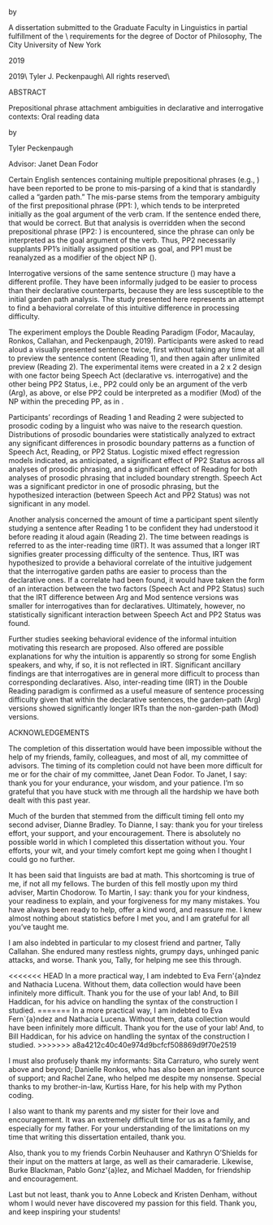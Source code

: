 \pagenumbering{gobble}
\centering

\vspace*{2.0in}

\uppercase{Prepositional phrase attachment ambiguities \\ in declarative and interrogative contexts: \\ Oral reading data}

\vspace{0.5in}

by

\vspace{0.5in}

\uppercase{Tyler Peckenpaugh}

\vfill 

A dissertation submitted to the Graduate Faculty in Linguistics in partial fulfillment of the \\ requirements for the degree of Doctor of Philosophy, The City University of New York 

\vspace{0.5in}

2019

\pagebreak

\pagenumbering{roman}
\vspace*{4in}
\vfill

\copyright 2019\\
Tyler J. Peckenpaugh\\
All rights reserved\\

\pagebreak

\includepdf[pages=1]{approval-page.pdf}

\pagebreak

ABSTRACT

\vspace{0.25in}

Prepositional phrase attachment ambiguities in declarative and interrogative contexts: Oral reading data

\vspace{0.25in}

by 

Tyler Peckenpaugh

\vspace{0.5in}

\raggedright 
Advisor: Janet Dean Fodor

\vspace{0.5in}


\setlength\parindent{24pt}\setlength{\parskip}{0.0pt plus 1.0pt}

Certain English sentences containing multiple prepositional phrases (e.g., \textit{She had planned to cram the paperwork in the drawer into her briefcase}) have been reported to be prone to mis-parsing of a kind that is standardly called a “garden path.” The mis-parse stems from the temporary ambiguity of the first prepositional phrase (PP1: \textit{in the drawer}), which tends to be interpreted initially as the goal argument of the verb cram. If the sentence ended there, that would be correct. But that analysis is overridden when the second prepositional phrase (PP2: \textit{into her briefcase}) is encountered, since the \textit{into} phrase can only be interpreted as the goal argument of the verb. Thus, PP2 necessarily supplants PP1’s initially assigned position as goal, and PP1 must be reanalyzed as a modifier of the object NP (\textit{the paperwork}).  

Interrogative versions of the same sentence structure (\textit{Had she planned to cram the paperwork in the drawer into her briefcase?}) may have a different profile. They have been informally judged to be easier to process than their declarative counterparts, because they are less susceptible to the initial garden path analysis. The study presented here represents an attempt to find a behavioral correlate of this intuitive difference in processing difficulty.

The experiment employs the Double Reading Paradigm (Fodor, Macaulay, Ronkos, Callahan, and Peckenpaugh, 2019). Participants were asked to read aloud a visually presented sentence twice, first without taking any time at all to preview the sentence content (Reading 1), and then again after unlimited preview (Reading 2). The experimental items were created in a 2 x 2 design with one factor being Speech Act (declarative vs. interrogative) and the other being PP2 Status, i.e., PP2 could only be an argument of the verb (Arg), as above, or else PP2 could be interpreted as a modifier (Mod) of the NP within the preceding PP, as in \textit{She had / Had she planned to cram the paperwork in the drawer of her filing cabinet(?)}.  

Participants' recordings of Reading 1 and Reading 2 were subjected to prosodic coding by a linguist who was naive to the research question. Distributions of prosodic boundaries were statistically analyzed to extract any significant differences in prosodic boundary patterns as a function of Speech Act, Reading, or PP2 Status. Logistic mixed effect regression models indicated, as anticipated, a significant effect of PP2 Status across all analyses of prosodic phrasing, and a significant effect of Reading for both analyses of prosodic phrasing that included boundary strength. Speech Act was a significant predictor in one of prosodic phrasing, but the hypothesized interaction (between Speech Act and PP2 Status) was not significant in any model.

Another analysis concerned the amount of time a participant spent silently studying a sentence after Reading 1 to be confident they had understood it before reading it aloud again (Reading 2). The time between readings is referred to as the inter-reading time (IRT). It was assumed that a longer IRT signifies greater processing difficulty of the sentence. Thus, IRT was hypothesized to provide a behavioral correlate of the intuitive judgement that the interrogative garden paths are easier to process than the declarative ones. If a correlate had been found, it would have taken the form of an interaction between the two factors (Speech Act and PP2 Status) such that the IRT difference between Arg and Mod sentence versions was smaller for interrogatives than for declaratives.  Ultimately, however, no statistically significant interaction between Speech Act and PP2 Status was found. 

Further studies seeking behavioral evidence of the informal intuition motivating this research are proposed. Also offered are possible explanations for why the intuition is apparently so strong for some English speakers, and why, if so, it is not reflected in IRT. Significant ancillary findings are that interrogatives are in general more difficult to process than corresponding declaratives. Also, inter-reading time (IRT) in the Double Reading paradigm is confirmed as a useful measure of sentence processing difficulty given that within the declarative sentences, the garden-path (Arg) versions showed significantly longer IRTs than the non-garden-path (Mod) versions. 

\pagebreak

\centering 

ACKNOWLEDGEMENTS

\vspace{0.5in}

\raggedright

\setlength\parindent{24pt}\setlength{\parskip}{0.0pt plus 1.0pt}

The completion of this dissertation would have been impossible without the help of my friends, family, colleagues, and most of all, my committee of advisors. The timing of its completion could not have been more difficult for me or for the chair of my committee, Janet Dean Fodor. To Janet, I say: thank you for your endurance, your wisdom, and your patience. I'm so grateful that you have stuck with me through all the hardship we have both dealt with this past year.

Much of the burden that stemmed from the difficult timing fell onto my second adviser, Dianne Bradley. To Dianne, I say: thank you for your tireless effort, your support, and your encouragement. There is absolutely no possible world in which I completed this dissertation without you. Your efforts, your wit, and your timely comfort kept me going when I thought I could go no further.
	
It has been said that linguists are bad at math. This shortcoming is true of me, if not all my fellows. The burden of this fell mostly upon my third adviser, Martin Chodorow. To Martin, I say: thank you for your kindness, your readiness to explain, and your forgiveness for my many mistakes. You have always been ready to help, offer a kind word, and reassure me. I knew almost nothing about statistics before I met you, and I am grateful for all you've taught me.

I am also indebted in particular to my closest friend and partner, Tally Callahan. She endured many restless nights, grumpy days, unhinged panic attacks, and worse. Thank you, Tally, for helping me see this through.

<<<<<<< HEAD
In a more practical way, I am indebted to Eva Fern\'{a}ndez and Nathacia Lucena. Without them, data collection would have been infinitely more difficult. Thank you for the use of your lab! And, to Bill Haddican, for his advice on handling the syntax of the construction I studied. 
=======
In a more practical way, I am indebted to Eva Fern\`{a}ndez and Nathacia Lucena. Without them, data collection would have been infinitely more difficult. Thank you for the use of your lab! And, to Bill Haddican, for his advice on handling the syntax of the construction I studied. 
>>>>>>> a8a4212c40c40e974d9bcfcf508869d9f70e2519

I must also profusely thank my informants: Sita Carraturo, who surely went above and beyond; Danielle Ronkos, who has also been an important source of support; and Rachel Zane, who helped me despite my nonsense. Special thanks to my brother-in-law, Kurtiss Hare, for his help with my Python coding.

I also want to thank my parents and my sister for their love and encouragement. It was an extremely difficult time for us as a family, and especially for my father. For your understanding of the limitations on my time that writing this dissertation entailed, thank you. 

Also, thank you to my friends Corbin Neuhauser and Kathryn O’Shields for their input on the matters at large, as well as their camaraderie. Likewise, Burke Blackman, Pablo Gonz\'{a}lez, and Michael Madden, for friendship and encouragement.

Last but not least, thank you to Anne Lobeck and Kristen Denham, without whom I would never have discovered my passion for this field. Thank you, and keep inspiring your students!

\pagebreak